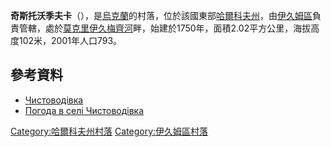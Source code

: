 {{coord|49|24|38|N|37|19|59|E|scale:100000_region:UA|display=title}}

'''奇斯托沃季夫卡'''（{{lang-uk|Чистоводівка}}），是[[烏克蘭|烏克蘭]]的村落，位於該國東部[[哈爾科夫州|哈爾科夫州]]，由[[伊久姆區|伊久姆區]]負責管轄，處於[[莫克里伊久梅齊河|莫克里伊久梅齊河]]畔，始建於1750年，面積2.02平方公里，海拔高度102米，2001年人口793。

==參考資料==
* [http://w1.c1.rada.gov.ua/pls/z7502/A005?rdat1=09.01.2009&rf7571=33303 Чистоводівка]{{dead link|date=2017年12月 |bot=InternetArchiveBot |fix-attempted=yes }}
* [http://weather.in.ua/ua/har'kovskaja/28426 Погода в селі Чистоводівка]{{Wayback|url=http://weather.in.ua/ua/har'kovskaja/28426 |date=20160323035349 }}

{{DEFAULTSORT:Чистоводівка}}
[[Category:哈爾科夫州村落|Category:哈爾科夫州村落]]
[[Category:伊久姆區村落|Category:伊久姆區村落]]


{{Kharkiv-geo-stub}}